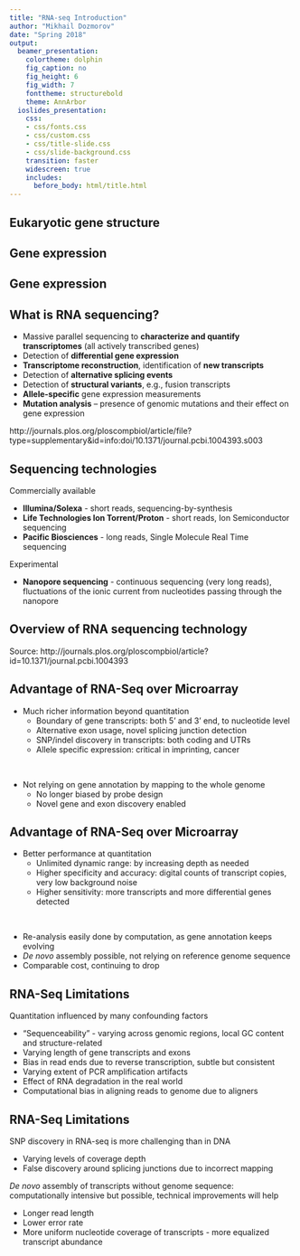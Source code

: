 ```yaml
---
title: "RNA-seq Introduction"
author: "Mikhail Dozmorov"
date: "Spring 2018"
output:
  beamer_presentation:
    colortheme: dolphin
    fig_caption: no
    fig_height: 6
    fig_width: 7
    fonttheme: structurebold
    theme: AnnArbor
  ioslides_presentation:
    css:
    - css/fonts.css
    - css/custom.css
    - css/title-slide.css
    - css/slide-background.css
    transition: faster
    widescreen: true
    includes:
      before_body: html/title.html
---
```


## Eukaryotic gene structure

\includegraphics[height=160px]{img/gene_structure.png}

## Gene expression

\includegraphics[height=200px]{img/central_dogma1.png}

## Gene expression

\includegraphics[height=200px]{img/central_dogma2.png}

## What is RNA sequencing?

- Massive parallel sequencing to **characterize and quantify transcriptomes** (all actively transcribed genes)
- Detection of **differential gene expression**
- **Transcriptome reconstruction**, identification of **new transcripts**
- Detection of **alternative splicing events**
- Detection of **structural variants**, e.g., fusion transcripts
- **Allele-specific** gene expression measurements
- **Mutation analysis** – presence of genomic mutations and their effect on gene expression

\tiny http://journals.plos.org/ploscompbiol/article/file?type=supplementary&id=info:doi/10.1371/journal.pcbi.1004393.s003

## Sequencing technologies

Commercially available

- **Illumina/Solexa** - short reads, sequencing-by-synthesis
- **Life Technologies Ion Torrent/Proton** - short reads, Ion Semiconductor sequencing
- **Pacific Biosciences** - long reads, Single Molecule Real Time sequencing

Experimental

- **Nanopore sequencing** - continuous sequencing (very long reads), fluctuations of the ionic current from nucleotides passing through the nanopore

<!--
## Cap Analysis of Gene Expression (CAGE)

- The first 20 to 21 nucleotides at the 5' ends of capped mRNAs are extracted by a combination of cap trapping and cleavage by restriction enzyme _MmeI_.
- The "CAGE tags" then sequenced and mapped to the genome
- Produces a genome-wide picture of transcription start sites at a base-pair resolution
- "Promoterome" generated by FANTOM project

\tiny Balwierz, Piotr J., Piero Carninci, Carsten O. Daub, Jun Kawai, Yoshihide Hayashizaki, Werner Van Belle, Christian Beisel, and Erik van Nimwegen. “Methods for Analyzing Deep Sequencing Expression Data: Constructing the Human and Mouse Promoterome with DeepCAGE Data.” Genome Biology 10, no. 7 (2009): R79. doi:10.1186/gb-2009-10-7-r79. https://genomebiology.biomedcentral.com/articles/10.1186/gb-2009-10-7-r79
-->
## Overview of RNA sequencing technology

\includegraphics[height=200px]{img/rna-seq_tech.png}

\tiny Source: http://journals.plos.org/ploscompbiol/article?id=10.1371/journal.pcbi.1004393

## Advantage of RNA-Seq over Microarray

- Much richer information beyond quantitation
    - Boundary of gene transcripts: both 5' and 3' end, to nucleotide level 
    - Alternative exon usage, novel splicing junction detection
    - SNP/indel discovery in transcripts: both coding and UTRs
    - Allele specific expression: critical in imprinting, cancer

&nbsp;

- Not relying on gene annotation by mapping to the whole genome
    - No longer biased by probe design
    - Novel gene and exon discovery enabled

## Advantage of RNA-Seq over Microarray

- Better performance at quantitation
    - Unlimited dynamic range: by increasing depth as needed
    - Higher specificity and accuracy: digital counts of transcript copies, very low background noise
    - Higher sensitivity: more transcripts and more differential genes detected

&nbsp;

- Re-analysis easily done by computation, as gene annotation keeps evolving 
- _De novo_ assembly possible, not relying on reference genome sequence 
- Comparable cost, continuing to drop

<!--
## SEQC RNA-seq quality control.

- The third phase of the MicroArray Quality Control (MAQC) project, also known as the Sequencing Quality Control (SEQC) project, aims to assess the technical performance of high-throughput sequencing platforms by generating benchmarking data sets
- The design includes four different sample types, namely samples A, B, C and D
    - Sample A is Stratagene’s universal human reference (UHR) RNA
    - Sample B is Ambion’s human brain reference RNA
    - Samples C and D are mixes of samples A and B, in a 3:1 and 1:3 ratio, respectively
- The four reference samples were sent to several sequencing centers around the world and sequenced using different platforms
- Found good reproducibility across sites and platforms

\tiny SEQC/MAQC-III Consortium. A comprehensive assessment of RNA-seq accuracy, reproducibility and information content by the Sequencing Quality Control Consortium. Nat. Biotechnol. doi:10.1038/nbt.2957 (24 August 2014).
-->

## RNA-Seq Limitations

Quantitation influenced by many confounding factors  

- "Sequenceability" - varying across genomic regions, local GC content and structure-related
- Varying length of gene transcripts and exons
- Bias in read ends due to reverse transcription, subtle but consistent 
- Varying extent of PCR amplification artifacts
- Effect of RNA degradation in the real world
- Computational bias in aligning reads to genome due to aligners
    
## RNA-Seq Limitations

SNP discovery in RNA-seq is more challenging than in DNA  

- Varying levels of coverage depth
- False discovery around splicing junctions due to incorrect mapping
    
_De novo_ assembly of transcripts without genome sequence: computationally intensive but possible, technical improvements will help  

- Longer read length
- Lower error rate
- More uniform nucleotide coverage of transcripts - more equalized transcript abundance

